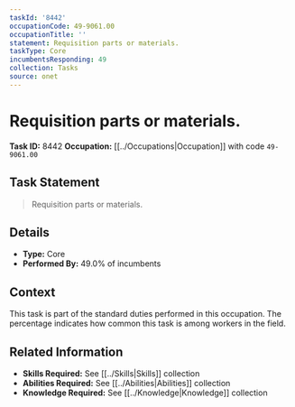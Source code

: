 ```yaml
---
taskId: '8442'
occupationCode: 49-9061.00
occupationTitle: ''
statement: Requisition parts or materials.
taskType: Core
incumbentsResponding: 49
collection: Tasks
source: onet
---
```

# Requisition parts or materials.

**Task ID:** 8442
**Occupation:** [[../Occupations|Occupation]] with code `49-9061.00`

## Task Statement

> Requisition parts or materials.

## Details

- **Type:** Core
- **Performed By:** 49.0% of incumbents

## Context

This task is part of the standard duties performed in this occupation. The percentage indicates how common this task is among workers in the field.

## Related Information

- **Skills Required:** See [[../Skills|Skills]] collection
- **Abilities Required:** See [[../Abilities|Abilities]] collection
- **Knowledge Required:** See [[../Knowledge|Knowledge]] collection
